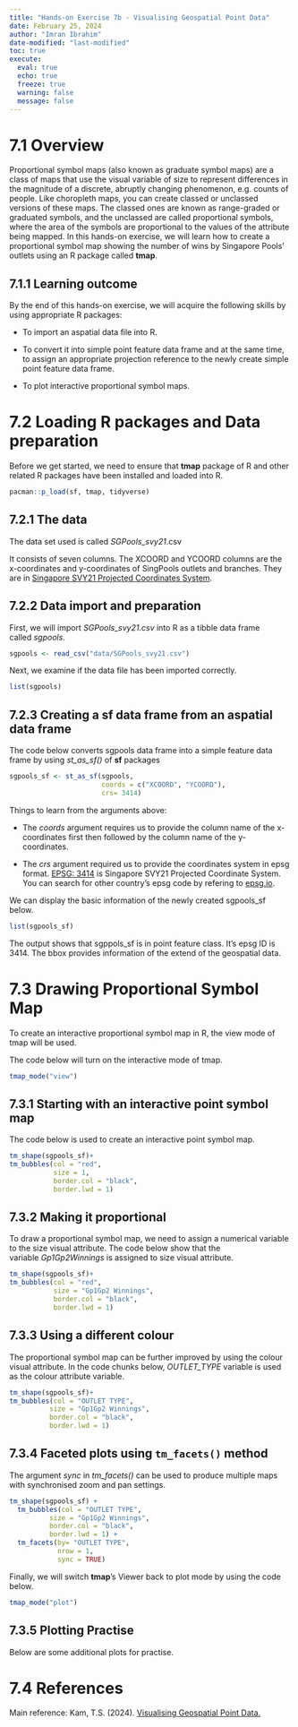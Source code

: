 ```yaml
---
title: "Hands-on Exercise 7b - Visualising Geospatial Point Data"
date: February 25, 2024
author: "Imran Ibrahim"
date-modified: "last-modified"
toc: true
execute: 
  eval: true
  echo: true
  freeze: true
  warning: false
  message: false
---
```


# 7.1 Overview

Proportional symbol maps (also known as graduate symbol maps) are a class of maps that use the visual variable of size to represent differences in the magnitude of a discrete, abruptly changing phenomenon, e.g. counts of people. Like choropleth maps, you can create classed or unclassed versions of these maps. The classed ones are known as range-graded or graduated symbols, and the unclassed are called proportional symbols, where the area of the symbols are proportional to the values of the attribute being mapped. In this hands-on exercise, we will learn how to create a proportional symbol map showing the number of wins by Singapore Pools’ outlets using an R package called **tmap**.

## 7.1.1 Learning outcome

By the end of this hands-on exercise, we will acquire the following skills by using appropriate R packages:

-   To import an aspatial data file into R.

-   To convert it into simple point feature data frame and at the same time, to assign an appropriate projection reference to the newly create simple point feature data frame.

-   To plot interactive proportional symbol maps.

# 7.2 Loading R packages and Data preparation

Before we get started, we need to ensure that **tmap** package of R and other related R packages have been installed and loaded into R.

```r
pacman::p_load(sf, tmap, tidyverse)
```

## 7.2.1 The data

The data set used is called *SGPools_svy21*.csv

It consists of seven columns. The XCOORD and YCOORD columns are the x-coordinates and y-coordinates of SingPools outlets and branches. They are in [Singapore SVY21 Projected Coordinates System](https://www.sla.gov.sg/sirent/CoordinateSystems.aspx).

## 7.2.2 Data import and preparation

First, we will import *SGPools_svy21.csv* into R as a tibble data frame called *sgpools*.

```r
sgpools <- read_csv("data/SGPools_svy21.csv")
```

Next, we examine if the data file has been imported correctly.

```r
list(sgpools) 
```

## 7.2.3 Creating a sf data frame from an aspatial data frame

The code below converts sgpools data frame into a simple feature data frame by using *st_as_sf()* of **sf** packages

```r
sgpools_sf <- st_as_sf(sgpools, 
                       coords = c("XCOORD", "YCOORD"),
                       crs= 3414)
```

Things to learn from the arguments above:

-   The *coords* argument requires us to provide the column name of the x-coordinates first then followed by the column name of the y-coordinates.

-   The *crs* argument required us to provide the coordinates system in epsg format. [EPSG: 3414](https://epsg.io/3414) is Singapore SVY21 Projected Coordinate System. You can search for other country’s epsg code by refering to [epsg.io](https://epsg.io/).

We can display the basic information of the newly created sgpools_sf below.

```r
list(sgpools_sf)
```

The output shows that sgppols_sf is in point feature class. It’s epsg ID is 3414. The bbox provides information of the extend of the geospatial data.

# 7.3 Drawing Proportional Symbol Map

To create an interactive proportional symbol map in R, the view mode of tmap will be used.

The code below will turn on the interactive mode of tmap.

```r
tmap_mode("view")
```

## 7.3.1 Starting with an interactive point symbol map

The code below is used to create an interactive point symbol map.

```r
tm_shape(sgpools_sf)+
tm_bubbles(col = "red",
           size = 1,
           border.col = "black",
           border.lwd = 1)
```

## 7.3.2 Making it proportional

To draw a proportional symbol map, we need to assign a numerical variable to the size visual attribute. The code below show that the variable *Gp1Gp2Winnings* is assigned to size visual attribute.

```r
tm_shape(sgpools_sf)+
tm_bubbles(col = "red",
           size = "Gp1Gp2 Winnings",
           border.col = "black",
           border.lwd = 1)
```

## 7.3.3 Using a different colour

The proportional symbol map can be further improved by using the colour visual attribute. In the code chunks below, *OUTLET_TYPE* variable is used as the colour attribute variable.

```r
tm_shape(sgpools_sf)+
tm_bubbles(col = "OUTLET TYPE", 
          size = "Gp1Gp2 Winnings",
          border.col = "black",
          border.lwd = 1)
```

## 7.3.4 Faceted plots using `tm_facets()` method

The argument *sync* in *tm_facets()* can be used to produce multiple maps with synchronised zoom and pan settings.

```r
tm_shape(sgpools_sf) +
  tm_bubbles(col = "OUTLET TYPE", 
          size = "Gp1Gp2 Winnings",
          border.col = "black",
          border.lwd = 1) +
  tm_facets(by= "OUTLET TYPE",
            nrow = 1,
            sync = TRUE)
```

Finally, we will switch **tmap**’s Viewer back to plot mode by using the code below.

```r
tmap_mode("plot")
```

## 7.3.5 Plotting Practise

Below are some additional plots for practise.

# 7.4 References

Main reference: Kam, T.S. (2024). [Visualising Geospatial Point Data.](https://r4va.netlify.app/chap22#overview)
